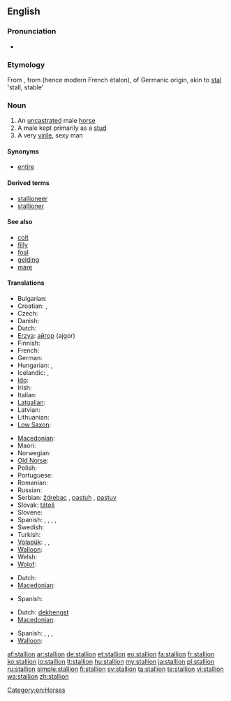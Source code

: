==English==

===Pronunciation===
* {{audio|en-us-stallion.ogg|Audio (US)}}

===Etymology===
From {{etyl|enm|en}} {{term|stalion|lang=enm}}, from {{etyl|frm|en}} {{term|estalon|lang=frm}} (hence modern French étalon), of Germanic origin, akin to [[stal]] 'stall, stable'

===Noun===
{{en-noun}}

# An [[uncastrated]] male [[horse]]
# A male kept primarily as a [[stud]]
# A very [[virile]], sexy man

====Synonyms====
* [[entire]]

====Derived terms====
* [[stallioneer]]
* [[stallioner]]

====See also====
* [[colt]]
* [[filly]]
* [[foal]]
* [[gelding]]
* [[mare]]

====Translations====
{{trans-top|uncastrated male horse}}
* Bulgarian: {{t+|bg|жребец|m}}
* Croatian: {{t+|hr|ždrijebac|m}}, {{t-|hr|pastuh|m}}
* Czech: {{t-|cs|hřebec|m}}
* Danish: {{t+|da|hingst|c}}
* Dutch: {{t+|nl|hengst|m}}
* [[Erzya]]: [[айгор]] (ajgor)
* Finnish: {{t+|fi|ori}}
* French: {{t+|fr|étalon|m}}
* German: {{t+|de|Hengst|m}}
* Hungarian: {{t+|hu|csődör}}, {{t+|hu|mén}}
* Icelandic: {{t|is|stóðhestur|m}},  {{t+|is|graðhestur|m}}
* [[Ido]]: {{t+|io|kavalulo|xs=Ido}}
* Irish: {{t-|ga|stail|f|xs=Irish}}
* Italian: {{t-|it|stallone|m}}
* [[Latgalian]]: {{tø|ltg|ogers}}
* Latvian: {{t|lv|ērzelis|m}}
* Lithuanian: {{t+|lt|eržilas|m|xs=Lithuanian}}
* [[Low Saxon]]: {{t-|nds|Hingst|m|xs=Low Saxon}}
{{trans-mid}}
* [[Macedonian]]: {{t|mk|ждребец|m|tr=ždrébec}}
* Maori: {{t-|mi|tāriana|xs=Maori}}
* Norwegian: {{t+|no|hingst|m}}
* [[Old Norse]]: {{tø|non|reini|m|xs=Old Norse}}
* Polish: {{t+|pl|ogier|m}}
* Portuguese: {{t|pt|garanhão|m}}
* Romanian: {{t-|ro|armăsar}}
* Russian: {{t+|ru|жеребец|m|tr=žer'eb'éc}}
* Serbian: [[ždrebac]] {{m}}, [[pastuh]] {{m}}, [[pastuv]] {{m}}
* Slovak: [[tátoš]] {{m}}
* Slovene: {{t+|sl|žrebec|m}}
* Spanish: {{t+|es|potro|m}}, {{t+|es|semental|m}}, {{t+|es|cojudo|m}}, {{t-|es|entero|m}}, {{t+|es|padrillo|m}}
* Swedish: {{t+|sv|hingst|c}}
* Turkish: {{t+|tr|aygır|m}}
* [[Volapük]]: {{t|vo|hijevod}}, {{qualifier|obsolete}} {{t|vo|omjeval}}, {{qualifier|obsolete}} {{t|vo|lejeval}}
* [[Walloon]]: {{t+|wa|roncén|m|xs=Walloon}}
* Welsh: {{t-|cy|march|m|xs=Welsh}}
* [[Wolof]]: {{t|wo|sàll|alt=sàll wi}}
{{trans-bottom}}

{{trans-top|male kept primarily as a stud}}
* Dutch: {{t+|nl|dekhengst|m}}
* [[Macedonian]]: {{t|mk|пастув|m|tr=pástuv}}
{{trans-mid}}
* Spanish: {{t+|es|semental|m}}
{{trans-bottom}}

{{trans-top|very virile, sexy man}}
* Dutch: [[dekhengst]] {{m}}
* [[Macedonian]]: {{t|mk|пастув|m|tr=pástuv}}
{{trans-mid}}
* Spanish: {{t+|es|semental|m}}, {{t+|es|cuero|m}}, {{t+|es|mango|m}}, {{t-|es|papasote|m}}
* [[Walloon]]: {{t+|wa|roncén|m|xs=Walloon}}
{{trans-bottom}}

[[Category:en:Horses]]

[[af:stallion]]
[[ar:stallion]]
[[de:stallion]]
[[et:stallion]]
[[eo:stallion]]
[[fa:stallion]]
[[fr:stallion]]
[[ko:stallion]]
[[io:stallion]]
[[lt:stallion]]
[[hu:stallion]]
[[my:stallion]]
[[ja:stallion]]
[[pl:stallion]]
[[ru:stallion]]
[[simple:stallion]]
[[fi:stallion]]
[[sv:stallion]]
[[ta:stallion]]
[[te:stallion]]
[[vi:stallion]]
[[wa:stallion]]
[[zh:stallion]]